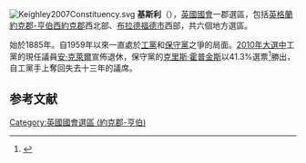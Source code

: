[[File:Keighley2007Constituency.svg|right]]
'''基斯利'''（{{lang-en|Keighley}}），[[英國|英國]][[英國國會|國會]]一郡選區，包括[[英格蘭|英格蘭]][[約克郡-亨伯|約克郡-亨伯]][[西約克郡|西約克郡]]西北部、[[布拉德福德市|布拉德福德市]]西部，共六個地方選區。

始於1885年。自1959年以來一直處於[[工黨_(英國)|工黨]]和[[保守黨_(英國)|保守黨]]之爭的局面。[[2010年英國大選|2010年大選中]]工黨的現任議員[[安·克萊爾|安·克萊爾]]宣佈退休，保守黨的[[克里斯·霍普金斯|克里斯·霍普金斯]]以41.3%選票<ref name="">{{cite news
|publisher=[[英國廣播公司|英國廣播公司]]
|date=2010年5月7日
|title=Election 2010/Constituency/Keighley
|url=http://news.bbc.co.uk/1/shared/election2010/results/constituency/c39.stm
|accessdate=2010年10月26日
|archive-date=2010年4月17日
|archive-url=https://web.archive.org/web/20100417141608/http://news.bbc.co.uk/1/shared/election2010/results/constituency/c39.stm
|dead-url=no
}}</ref>勝出，自工黨手上奪回失去十三年的議席。

==参考文献==
<div class="references-small">
<references></references>
</div>

{{DEFAULTSORT:Keighley (UK Parliament constituency)}}
[[Category:英國國會選區_(約克郡-亨伯)|Category:英國國會選區 (約克郡-亨伯)]]